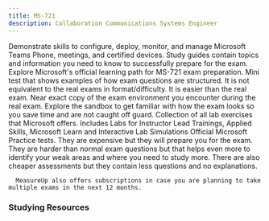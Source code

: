 ```yaml
---
title: MS-721
description: Collaboration Communications Systems Engineer
---
```


<Card title="Get Started" icon="star"> 
  <LinkCard title="Exam MS-721: Collaboration Communications Systems Engineer" href="https://learn.microsoft.com/en-us/credentials/certifications/m365-collaboration-communications-systems-engineer?WT.mc_id=studentamb_165290" target="_blank"/>
Demonstrate skills to configure, deploy, monitor, and manage Microsoft Teams Phone, meetings, and certified devices.
  <LinkCard title="MS-721 Study Guide" href="https://learn.microsoft.com/credentials/certifications/resources/study-guides/ms-721?WT.mc_id=studentamb_165290" target="_blank"/>
    Study guides contain topics and information you need to know to successfully prepare for the exam.
  <LinkCard title="Microsoft Learn" href="https://learn.microsoft.com/training/courses/ms-721t00?WT.mc_id=studentamb_165290" target="_blank"/>
    Explore Microsoft's official learning path for MS-721 exam preparation.
 <LinkCard title="Practice Assessment" href="https://learn.microsoft.com/credentials/certifications/m365-collaboration-communications-systems-engineer/practice/assessment?assessment-type=practice&assessmentId=78&practice-assessment-type=certification&WT.mc_id=studentamb_165290" target="_blank"/>
      Mini test that shows examples of how exam questions are structured. It is not equivalent to the real exams in format/difficulty. It is easier than the real exam.
  <LinkCard title="Exam Sandbox" href="https://aka.ms/examdemo" target="_blank"/>
      Near exact copy of the exam environment you encounter during the real exam. Explore the sandbox to get familiar with how the exam looks so you save time and are not caught off guard.
  <LinkCard title="Exam Labs" href="https://github.com/MicrosoftLearning/MS-721T00-Collaboration-Communications-Systems-Engineer/tree/main/Instructions/Labs" target="_blank"/>
      Collection of all lab exercises that Microsoft offers. Includes Labs for Instructor Lead Trainings, Applied Skills, Microsoft Learn and Interactive Lab Simulations
</Card>

<Card title="MeasureUp Practice Tests" icon="open-book"> 
<CardGrid>
  <LinkCard title="MeasureUp Assessment" href="https://www.measureup.com/ms-721-assessment.html#u44" target="_blank"/>
  <LinkCard title="MeasureUp Practice Test" href="https://www.measureup.com/ms-721-exam.html#u44" target="_blank"/>
</CardGrid>
  <LinkCard title="MeasureUp Subscriptions" href="https://www.measureup.com/subscription-plans-for-individuals#u44" target="_blank"/>
      Official Microsoft Practice tests. They are expensive but they will prepare you for the exam. They are harder than normal exam questions but that helps 
      even more to identify your weak areas and where you need to study more. There are also cheaper assessments but they contain less questions and no explanations.

      MeasureUp also offers subscriptions in case you are planning to take multiple exams in the next 12 months. 
</Card>

### Studying Resources

<Tabs>

  <TabItem label="Text">
    <CardGrid>
      <LinkCard title="Microsoft Learn" href="https://learn.microsoft.com/training/courses/ms-721t00?WT.mc_id=studentamb_165290" target="_blank"/>
    </CardGrid>
  </TabItem>

  <TabItem label="Videos">
    <CardGrid>
      <LinkCard title="Microsoft Virtual Training Day - Microsoft Teams Phone" href="https://events.microsoft.com/en-us/allevents/?language=English&clientTimeZone=1&search=Microsoft%20365%20Virtual%20Training%20Day:%20Microsoft%20Teams%20Phone" target="_blank"/>
    </CardGrid>
  </TabItem>

  <TabItem label="Tests">
  <CardGrid>
    <LinkCard title="Microsoft Learn Practice Assessment" href="https://learn.microsoft.com/credentials/certifications/m365-collaboration-communications-systems-engineer/practice/assessment?assessment-type=practice&assessmentId=78&practice-assessment-type=certification&WT.mc_id=studentamb_165290" target="_blank"/>
    <LinkCard title="MeasureUp Practice Tests" href="https://www.measureup.com/ms-721-exam.html#u44" target="_blank"/> 
    <LinkCard title="MeasureUp Assessment" href="https://www.measureup.com/ms-721-exam.html#u44" target="_blank"/>
  </CardGrid>
  </TabItem>

  <TabItem label="Paid">
    <CardGrid>
    </CardGrid>
  </TabItem>

  <TabItem label="Misc">
    <CardGrid>
      <LinkCard title="Microsoft 365 E5 Developer Tenant" href="https://developer.microsoft.com/en-us/microsoft-365/dev-program?WT.mc_id=studentamb_165290" target="_blank"/>
    </CardGrid>
  </TabItem>

</Tabs>
